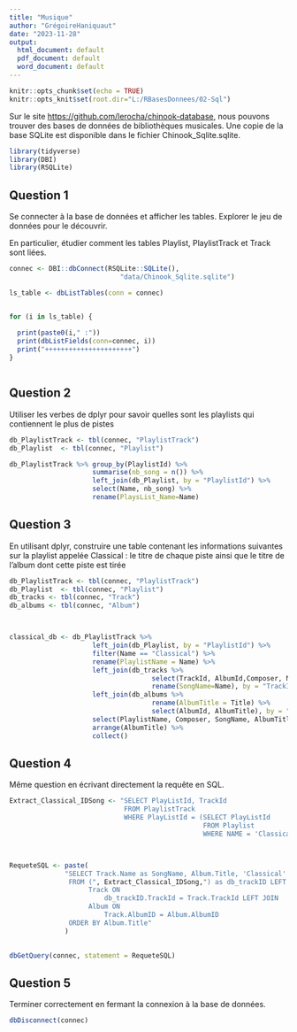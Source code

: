 ---
title: "Musique"
author: "GrégoireHaniquaut"
date: "2023-11-28"
output:
  html_document: default
  pdf_document: default
  word_document: default
---

```{r setup, include=FALSE}
knitr::opts_chunk$set(echo = TRUE)
knitr::opts_knit$set(root.dir="L:/RBasesDonnees/02-Sql")
```

Sur le site <https://github.com/lerocha/chinook-database>, nous pouvons trouver des bases de données de
bibliothèques musicales. Une copie de la base SQLite est disponible dans le fichier Chinook_Sqlite.sqlite.

```{r Question0, include = FALSE}

library(tidyverse)
library(DBI)
library(RSQLite)

```

## Question 1

Se connecter à la base de données et afficher les tables. Explorer le jeu de données pour le découvrir.

En particulier, étudier comment les tables Playlist, PlaylistTrack et Track sont liées.

```{r Question1}

connec <- DBI::dbConnect(RSQLite::SQLite(), 
                            "data/Chinook_Sqlite.sqlite")

ls_table <- dbListTables(conn = connec)


for (i in ls_table) {
  
  print(paste0(i," :"))
  print(dbListFields(conn=connec, i))
  print("++++++++++++++++++++++")
}



```

## Question 2

Utiliser les verbes de dplyr pour savoir quelles sont les playlists qui contiennent le plus de pistes

```{r Question2}

db_PlaylistTrack <- tbl(connec, "PlaylistTrack")
db_Playlist  <- tbl(connec, "Playlist")

db_PlaylistTrack %>% group_by(PlaylistId) %>%
                     summarise(nb_song = n()) %>% 
                     left_join(db_Playlist, by = "PlaylistId") %>%
                     select(Name, nb_song) %>%
                     rename(PlaysList_Name=Name)

```


## Question 3

En utilisant dplyr, construire une table contenant les informations suivantes sur la playlist appelée
Classical : le titre de chaque piste ainsi que le titre de l’album dont cette piste est tirée

```{r Question3}

db_PlaylistTrack <- tbl(connec, "PlaylistTrack")
db_Playlist  <- tbl(connec, "Playlist")
db_tracks <- tbl(connec, "Track")
db_albums <- tbl(connec, "Album")



classical_db <- db_PlaylistTrack %>% 
                     left_join(db_Playlist, by = "PlaylistId") %>%
                     filter(Name == "Classical") %>% 
                     rename(PlaylistName = Name) %>%
                     left_join(db_tracks %>% 
                                    select(TrackId, AlbumId,Composer, Name) %>% 
                                    rename(SongName=Name), by = "TrackId") %>%
                     left_join(db_albums %>% 
                                    rename(AlbumTitle = Title) %>%
                                    select(AlbumId, AlbumTitle), by = "AlbumId") %>% 
                     select(PlaylistName, Composer, SongName, AlbumTitle) %>% 
                     arrange(AlbumTitle) %>%
                     collect()

```

## Question 4

Même question en écrivant directement la requête en SQL.

```{r Question4}

Extract_Classical_IDSong <- "SELECT PlayListId, TrackId
                             FROM PlaylistTrack
                             WHERE PlayListId = (SELECT PlayListId 
                                                 FROM Playlist 
                                                 WHERE NAME = 'Classical') "



RequeteSQL <- paste(
              "SELECT Track.Name as SongName, Album.Title, 'Classical' as PlayListName
               FROM (", Extract_Classical_IDSong,") as db_trackID LEFT JOIN 
                    Track ON 
                        db_trackID.TrackId = Track.TrackId LEFT JOIN
                    Album ON 
                        Track.AlbumID = Album.AlbumID
               ORDER BY Album.Title" 
              )
  

dbGetQuery(connec, statement = RequeteSQL)

```


## Question 5

Terminer correctement en fermant la connexion à la base de données.

```{r Question5}

dbDisconnect(connec)

```

